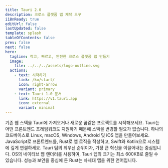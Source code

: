 ```yaml
---
title: Tauri 2.0
description: 크로스 플랫폼 앱 제작 도구
i18nReady: true
editUrl: false
lastUpdated: false
template: splash
tableOfContents: false
prev: false
next: false
hero:
  tagline: 작고, 빠르고, 안전한 크로스 플랫폼 앱 만들기
  image:
    file: ../../../assets/logo-outline.svg
  actions:
    - text: 시작하기
      link: /ko/start/
      icon: right-arrow
      variant: primary
    - text: Tauri 1.0 문서
      link: https://v1.tauri.app
      icon: external
      variant: minimal
---
```



<div class="hero-bg">
  <div class="bg-logo"></div>
  <div class="bg-grad"></div>
  <div class="bg-grad-red"></div>
</div>

<div class="lp-cta-card">
  <Card title="프로젝트 생성하기" icon="rocket">
    <Cta />
  </Card>
</div>

<CardGrid>
  <Card title="프론트엔드 독립형" icon="rocket">
    기존 웹 스택을 Tauri에 가져오거나 새로운 꿈같은 프로젝트를 시작해보세요.
    Tauri는 어떤 프론트엔드 프레임워크도 지원하기 때문에 스택을 변경할 필요가 없습니다.
  </Card>
  <Card title="크로스 플랫폼" icon="rocket">
    하나의 코드베이스로 Linux, macOS, Windows, Android 및 iOS 앱을 만들어보세요.
  </Card>
  <Card title="프로세스 간 커뮤니케이션(IPC)" icon="rocket">
    JavaScript로 프론트엔드를, Rust로 앱 로직을 작성하고, Swift와 Kotlin으로 시스템에 깊게 연결하세요.
  </Card>
  <Card title="최고의 보안" icon="rocket">
    Tauri 팀의 최우선 순위이자, 가장 큰 혁신을 이끌어내는 중심입니다.
  </Card>
  <Card title="최소한의 크기" icon="rocket">
    OS의 네이티브 웹 렌더러를 사용하여, Tauri 앱의 크기는 최소 600KB로 줄일 수 있습니다.
  </Card>
  <Card title="Rust로 구동" icon="rocket">
    성능과 보안을 중심에 둔 Rust는 차세대 앱을 위한 언어입니다.
  </Card>
</CardGrid>
